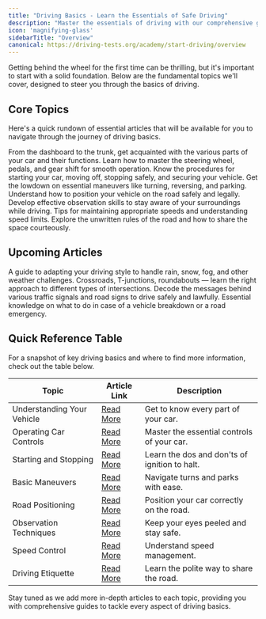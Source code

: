 ```yaml
---
title: "Driving Basics - Learn the Essentials of Safe Driving"
description: "Master the essentials of driving with our comprehensive guides. Explore vehicle controls, maneuvers, road positioning, and more. Perfect for beginners, refresh your knowledge with clear instructions and expert tips on Driving-Tests.org."
icon: 'magnifying-glass'
sidebarTitle: "Overview"
canonical: https://driving-tests.org/academy/start-driving/overview
---
```


Getting behind the wheel for the first time can be thrilling, but it's important to start with a solid foundation. Below are the fundamental topics we'll cover, designed to steer you through the basics of driving.

## Core Topics

Here's a quick rundown of essential articles that will be available for you to navigate through the journey of driving basics.

<CardGroup cols={2}>
  <Card title="Understanding Your Vehicle" icon="car" href="/start-driving/driving-basics/understanding-your-car">
    From the dashboard to the trunk, get acquainted with the various parts of your car and their functions.
  </Card>
  <Card title="Operating Car Controls" icon="gear" href="/start-driving/driving-basics/car-controls">
    Learn how to master the steering wheel, pedals, and gear shift for smooth operation.
  </Card>
  <Card title="Starting and Stopping" icon="power-off" href="#">
    Know the procedures for starting your car, moving off, stopping safely, and securing your vehicle.
  </Card>
  <Card title="Basic Maneuvers" icon="arrow-down-arrow-up" href="#">
    Get the lowdown on essential maneuvers like turning, reversing, and parking.
  </Card>
</CardGroup>

<CardGroup cols={2}>
  <Card title="Road Positioning" icon="road" href="#">
    Understand how to position your vehicle on the road safely and legally.
  </Card>
  <Card title="Observation Techniques" icon="eye" href="#">
    Develop effective observation skills to stay aware of your surroundings while driving.
  </Card>
  <Card title="Speed Control" icon="gauge-low" href="#">
    Tips for maintaining appropriate speeds and understanding speed limits.
  </Card>
  <Card title="Driving Etiquette" icon="handshake" href="#">
    Explore the unwritten rules of the road and how to share the space courteously.
  </Card>
</CardGroup>

## Upcoming Articles

<AccordionGroup>
  <Accordion title="Adjusting to Different Weather Conditions">
    A guide to adapting your driving style to handle rain, snow, fog, and other weather challenges.
  </Accordion>
  <Accordion title="Navigating Intersections">
    Crossroads, T-junctions, roundabouts — learn the right approach to different types of intersections.
  </Accordion>
  <Accordion title="Understanding Traffic Signals and Signs">
    Decode the messages behind various traffic signals and road signs to drive safely and lawfully.
  </Accordion>
  <Accordion title="Emergency Procedures">
    Essential knowledge on what to do in case of a vehicle breakdown or a road emergency.
  </Accordion>
</AccordionGroup>

## Quick Reference Table

For a snapshot of key driving basics and where to find more information, check out the table below.

| Topic                        | Article Link                     | Description                                |
|------------------------------|----------------------------------|--------------------------------------------|
| Understanding Your Vehicle   | [Read More](#)                   | Get to know every part of your car.        |
| Operating Car Controls       | [Read More](#)                   | Master the essential controls of your car. |
| Starting and Stopping        | [Read More](#)                   | Learn the dos and don'ts of ignition to halt. |
| Basic Maneuvers              | [Read More](#)                   | Navigate turns and parks with ease.        |
| Road Positioning             | [Read More](#)                   | Position your car correctly on the road.   |
| Observation Techniques       | [Read More](#)                   | Keep your eyes peeled and stay safe.       |
| Speed Control                | [Read More](#)                   | Understand speed management.               |
| Driving Etiquette            | [Read More](#)                   | Learn the polite way to share the road.    |

<Note>
Stay tuned as we add more in-depth articles to each topic, providing you with comprehensive guides to tackle every aspect of driving basics.
</Note>
